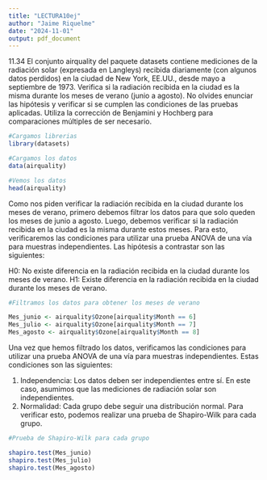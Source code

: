 ```yaml
---
title: "LECTURA10ej"
author: "Jaime Riquelme"
date: "2024-11-01"
output: pdf_document
---
```


11.34 El conjunto airquality del paquete datasets contiene mediciones de la radiación solar (expresada en Langleys) recibida diariamente (con algunos datos perdidos) en la ciudad de New York, EE.UU., desde mayo a septiembre de 1973. Verifica si la radiación recibida en la ciudad es la misma durante los meses de verano (junio a agosto). No olvides enunciar las hipótesis y verificar si se cumplen las condiciones de las pruebas aplicadas. Utiliza la corrección de Benjamini y Hochberg para comparaciones múltiples de ser necesario.
```r
#Cargamos librerias
library(datasets)

#Cargamos los datos
data(airquality)

#Vemos los datos
head(airquality)
```
Como nos piden verificar la radiación recibida en la ciudad durante los meses de verano, primero debemos filtrar los datos para que solo queden los meses de junio a agosto. Luego, debemos verificar si la radiación recibida en la ciudad es la misma durante estos meses. Para esto, verificaremos las condiciones para utilizar una prueba ANOVA de una vía para muestras independientes. Las hipótesis a contrastar son las siguientes:

H0: No existe diferencia en la radiación recibida en la ciudad durante los meses de verano.
H1: Existe diferencia en la radiación recibida en la ciudad durante los meses de verano.

```r
#Filtramos los datos para obtener los meses de verano

Mes_junio <- airquality$Ozone[airquality$Month == 6]
Mes_julio <- airquality$Ozone[airquality$Month == 7]
Mes_agosto <- airquality$Ozone[airquality$Month == 8]
```

Una vez que hemos filtrado los datos, verificamos las condiciones para utilizar una prueba ANOVA de una vía para muestras independientes. Estas condiciones son las siguientes:

1. Independencia: Los datos deben ser independientes entre sí. En este caso, asumimos que las mediciones de radiación solar son independientes.
2. Normalidad: Cada grupo debe seguir una distribución normal. Para verificar esto, podemos realizar una prueba de Shapiro-Wilk para cada grupo.

```r
#Prueba de Shapiro-Wilk para cada grupo

shapiro.test(Mes_junio)
shapiro.test(Mes_julio)
shapiro.test(Mes_agosto)
```

